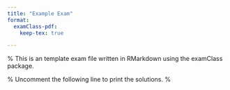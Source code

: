 ```yaml
---
title: "Example Exam"
format: 
  examClass-pdf:
    keep-tex: true

---
```


% This is an template exam file written in RMarkdown using the examClass package. 

% Uncomment the following line to print the solutions.
%\printanswers


\begin{instructions}
\begin{center}
\textbf{These are some instructions for the students.}
\end{center}
\end{instructions}



\begin{opt_printanswers}
These are some things that will only be printed if solutions are being printed. It might include general instructions for graders.

Here we can also include a grade table:

\begin{center}
\gradetable[v][questions]
\end{center}

\end{opt_printanswers}

\newpage

\begin{questions}


%
%
% ----------- Question 1 -----------
%
%
\titledquestion{Basic question with R code chunk}[4]

Text of the first question. The question will be worth 4 points.

R code chunks can be included in questions (or solutions).
```r
x <- rnorm(100)
y <- x + rnorm(100)
plot(x, y)
```

Because we have specified "[2in]" in the solution command below, two inches of blank space will be left here when solutions are not being printed.

\begin{solution}[2in]
Solution to the first question. Two inches of blank space will be left here when solutions are not being printed.
\end{solution}

\newpage
%
%
% ----------- Question 2 -----------
%
%


\titledquestion{Basic question with parts}

It is easy to add parts and subparts to a question.

When a question has parts, the total points for the question will be calculated automatically from the points for the parts.

\begin{parts}

\part[3]

Text of the first part. This part will be worth 3 points.

\begin{solution}[1in]
Solution for the first part.
\end{solution}

\part

Text of the second part. This part has subparts, so its points will be calculated automatically from the points for the subparts.

\begin{subparts}

\subpart[1]
Text of the first subpart. The subpart will be worth 1 point.

\begin{solution}
Solution for the first subpart.
\end{solution}

\subpart[2]
Text of the second subpart.

\begin{solution}
Solution for the second subpart.
\end{solution}

\end{subparts}
\end{parts}

\newpage
%
%
% ----------- Question 3 -----------
%
%

\titledquestion{Demonstrating multiple choice and true/false questions}

\begin{parts}

\part[3]

Please select the correct answer.

\begin{checkboxes}
\choice First incorrect choice.
\CorrectChoice This choice is correct.
\choice Second incorrect choice.
\end{checkboxes}

\part

Mark the following statements as true or false.

\begin{true_false_questions}
\tfitem{A correct statement}{T}
\tfitem{An incorrect statement}{F}
\tfitem{Another incorrect statement}{F}
\end{true_false_questions}

\end{parts}


\end{questions}

\newpage

\begin{opt_notprintanswers}
\begin{center}
\textbf{This text will only be printed if when we are not printing solutions. You might use this environment to print z-tables or formula sheets at the end of the exam.}
\end{center}
\end{opt_notprintanswers}



